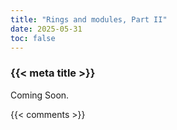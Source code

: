 ```yaml
---
title: "Rings and modules, Part II"
date: 2025-05-31
toc: false
---
```


### {{< meta title >}}

Coming Soon.


{{< comments >}}
